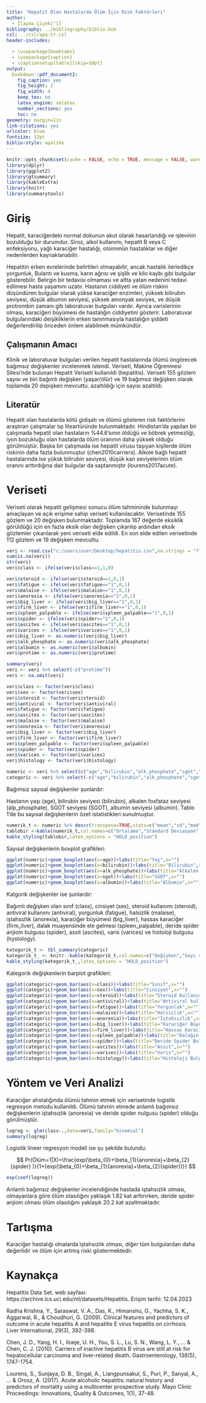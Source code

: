 ---
title: "Hepatit Olan Hastalarda Ölüm İçin Risk Faktörleri"
author: 
  - İlayda Çiçek[^1]
bibliography: ../bibliography/biblio.bib
csl: ../csl/apa-tr.csl
header-includes:

  - \usepackage{booktabs}
  - \usepackage{caption} 
  - \captionsetup[table]{skip=10pt}
output:
  bookdown::pdf_document2:
    fig_caption: yes
    fig_height: 3
    fig_width: 4
    keep_tex: no
    latex_engine: xelatex
    number_sections: yes
    toc: no
geometry: margin=1in
link-citations: yes
urlcolor: blue
fontsize: 12pt
biblio-style: apalike
---
```{r setup, include=FALSE}
knitr::opts_chunk$set(cache = FALSE, echo = TRUE, message = FALSE, warning = FALSE)
library(dplyr)
library(ggplot2)
library(gtsummary)
library(kableExtra)
library(knitr)
library(summarytools)
```

<!-- ======================================================================= -->
<!-- ============================== NOTLAR ================================= -->
<!-- ======================================================================= -->
[^1]: 21080201, [Github Repo](https://github.com/ilaydaacicek/final)

# Giriş

Hepatit, karaciğerdeki normal dokunun akut olarak hasarlandığı ve işlevinin bozulduğu bir durumdur. Siroz, alkol kullanımı, hepatit B veya C enfeksiyonu, yağlı karaciğer hastalığı, otoimmün hastalıklar ve diğer nedenlerden kaynaklanabilir.

Hepatitin erken evrelerinde belirtileri olmayabilir, ancak hastalık ilerledikçe yorgunluk, Bulantı ve kusma, karın ağrısı ve şişlik ve kilo kaybı gibi bulgular gösterebilir. Belirgin bir tedavisi olmaması ve altta yatan nedenini tedavi edilmesi hasta yaşamını uzatır.  Hastanın ciddiyeti ve ölüm riskini düşündüren bulgular olarak yükse karaciğer enzimleri, yüksek bilirubin seviyesi, düşük albumin seviyesi, yüksek amonyak seviyes, ve düşük protrombin zamanı gib laboratuvar bulguları vardır. Ayrıca varislerinin olması, karaciğeri büyümesi de hastalığın ciddiyetini gösterir.  Laboratuvar bulgularındaki deişikliklerin erken tanınmasıyla hastalığın şiddeti değerlendirilip önceden önlem alabilmek mümkündür.

## Çalışmanın Amacı

Klinik ve laboratuvar bulguları verilen hepatit hastalarında ölümü öngörecek bağımsız değişkenler incelenmek istendi.  Veriseti, Makine Öğrenmesi Sitesi'nde bulunan Hepatit Veriseti kullanıldı (hepatitis).  Veriseti 155 gözlem sayısı ve biri bağımlı değişken (yaşar/ölür) ve 19 bağımsız değişken olarak toplamda 20 depişken mevcuttu. azaltıldığı için sayısı azaltıldı.     

## Literatür 

Hepatit olan hastalarda kötü gidişatı ve ölümü gösteren risk faktörlerini araştıran çalışmalar tıp liteartüründe bulunmaktadır.  Hindistan'da yapılan bir çalışmada hepatit olan hastaların %44.6'sının öldüğü ve böbrek yetmezliği, iyon bozukluğu olan hastalarda ölüm oranının daha yüksek olduğu görülmüştür.  Başka bir çalışmada ise hepatit virusu taşıyan kişilerde ölüm riskinin daha fazla bulunmuştur (chen2010carriers).  Alkole bağlı hepatit hastalarında ise yüksk bilirubin seviyesi, düşük kan seviyelerinin ölüm oranını arttırdığına dair bulgular da saptanmıştır (lourens2017acute). 

# Veriseti

Veriseti olarak hepatit gelişmesi sonucu ölüm tahmininde bulunmayı amaçlayan ve açık erişime sahip veriseti kullanılacaktır.  Verisetinde 155 gözlem ve 20 değişken bulunmaktadır.  Toplamda 167 değerde eksiklik görüldüğü için en fazla eksik olan değişken çıkarılıp ardından eksik gözlemler çıkarılarak yeni veriseti elde edildi.  En son elde edilen verisetinde 112 gözlem ve 19 değişken mevcuttu.

```{r,echo=FALSE, results=FALSE}
veri <- read.csv("c:/users/user/Desktop/hepatitis.csv",na.strings = "?")
sum(is.na(veri))
str(veri)
veri$class <- ifelse(veri$class==1,1,0)

veri$steroid <- ifelse(veri$steroid==1,0,1)
veri$fatigue <- ifelse(veri$fatigue=="1",0,1)
veri$malaise <- ifelse(veri$malaise=="1",0,1)
veri$anorexia <- ifelse(veri$anorexia=="1",0,1)
veri$big_liver <- ifelse(veri$big_liver=="1",0,1)
veri$firm_liver <- ifelse(veri$firm_liver=="1",0,1)
veri$spleen_palpable <- ifelse(veri$spleen_palpable=="1",0,1)
veri$spider <- ifelse(veri$spider=="1",0,1)
veri$ascites <- ifelse(veri$ascites=="1",0,1)
veri$varices <- ifelse(veri$varices=="1",0,1)
veri$big_liver <- as.numeric(veri$big_liver)
veri$alk_phosphate <- as.numeric(veri$alk_phosphate)
veri$albumin <- as.numeric(veri$albumin)
veri$protime <- as.numeric(veri$protime)

summary(veri)
veri <- veri %>% select(-c("protime"))
veri <- na.omit(veri)

veri$class <- factor(veri$class)
veri$sex <- factor(veri$sex)
veri$steroid <- factor(veri$steroid)
veri$antiviral <- factor(veri$antiviral)
veri$fatigue <- factor(veri$fatigue)
veri$ascites <- factor(veri$ascites)
veri$malaise <- factor(veri$malaise)
veri$anorexia <- factor(veri$anorexia)
veri$big_liver <- factor(veri$big_liver)
veri$firm_liver <- factor(veri$firm_liver)
veri$spleen_palpable <- factor(veri$spleen_palpable)
veri$spider <- factor(veri$spider)
veri$varices <- factor(veri$varices)
veri$histology <- factor(veri$histology)
```

```{r,echo=FALSE,results=FALSE}
numeric <- veri %>% select(c("age","bilirubin","alk_phosphate","sgot","albumin"))
categoric <- veri %>% select(-c("age","bilirubin","alk_phosphate","sgot","albumin"))
```

Bağımsız sayısal değişkenler şunlardır:

Hastanın yaşı (age), bilirubin seviyesi (bilirubin), alkalen fosfataz seviyesi (alp_phosphate), SGOT seviyesi (SGOT), albumin seviyesi (albumin).  Tablo 1'de bu sayısal değişkenlerin özet istatistikleri sunulmuştur.

```{r,echo=FALSE,results=TRUE}
numerik_t <- numeric %>% descr(transpose=TRUE,stats=c("mean","sd","med","min","max"))
tablobir <-kable(numerik_t,col.names=c("Ortalama","Standard Deviasyon","Ortanca","Min","Maks"),caption="Sayısal Verilerin Özet İstatistikleri",escape=TRUE)
kable_styling(tablobir,latex_options = "HOLD_position")
```

Sayısal değişkenlerin boxplot grafikleri:

```{r,echo=FALSE,results=TRUE,fig.width=3,fig.height=3}
ggplot(numeric)+geom_boxplot(aes(x=age))+labs(title="Yaş",x="")
ggplot(numeric)+geom_boxplot(aes(x=bilirubin))+labs(title="Bilirubin",x="")
ggplot(numeric)+geom_boxplot(aes(x=alk_phosphate))+labs(title="Alkalen Fosfataz",x="")
ggplot(numeric)+geom_boxplot(aes(x=sgot))+labs(title="SGOT",x="")
ggplot(numeric)+geom_boxplot(aes(x=albumin))+labs(title="Albumin",x="")
```

Katgorik değişkenler ise şunlardır:

Bağımlı değişken olan sınıf (class), cinsiyet (sex), steroid kullanımı (steroid), antiviral kullanımı (antiviral), yorgunluk (fatigue), halsizlik (malaise), iştahsızlık (anorexia), karaciğer büyümesi (big_liver), hassas karaciğer (firm_liver), dalak muayensinde ele gelmesi (spleen_palpable), deride spider anjiom bulgusu (spider), assit (ascites), varis (varices) ve histoloji bulgusu (hystology).

```{r,echo=FALSE}
kategorik_t <- tbl_summary(categoric)
kategorik_t_ <- knitr::kable(kategorik_t,col.names=c("Değişken","Sayı ve Yüzde"),caption="Kategorik Verilerin Özet İstatistikleri")
kable_styling(kategorik_t_,latex_options = "HOLD_position")
```

Kategorik değişkenlerin barplot grafikleri:

```{r,echo=FALSE,results=TRUE,fig.width=3,fig.height=3}
ggplot(categoric)+geom_bar(aes(x=class))+labs(title="Sınıf",x="")
ggplot(categoric)+geom_bar(aes(x=sex))+labs(title="Cinsiyet",x="")
ggplot(categoric)+geom_bar(aes(x=steroid))+labs(title="Steroid Kullanımı",x="")
ggplot(categoric)+geom_bar(aes(x=antiviral))+labs(title="Antiviral kullanımı",x="")
ggplot(categoric)+geom_bar(aes(x=fatigue))+labs(title="Yorgunluk",x="")
ggplot(categoric)+geom_bar(aes(x=malaise))+labs(title="Halsizlik",x="")
ggplot(categoric)+geom_bar(aes(x=anorexia))+labs(title="İştahsızlık",x="")
ggplot(categoric)+geom_bar(aes(x=big_liver))+labs(title="Karaciğer Büyümesi",x="")
ggplot(categoric)+geom_bar(aes(x=firm_liver))+labs(title="Hassas Karaciğer",x="")
ggplot(categoric)+geom_bar(aes(x=spleen_palpable))+labs(title="Dalağın Ele Gelmesi",x="")
ggplot(categoric)+geom_bar(aes(x=spider))+labs(title="Deride Spider Bulgusu",x="")
ggplot(categoric)+geom_bar(aes(x=ascites))+labs(title="Assit",x="")
ggplot(categoric)+geom_bar(aes(x=varices))+labs(title="Varis",x="")
ggplot(categoric)+geom_bar(aes(x=histology))+labs(title="Histoloji Bulgusu",x="")
```

# Yöntem ve Veri Analizi

Karaciğer ahstalığında ölümü tahmin etmek için verisetinde logistik regresyon metodu kullanıldı. Ölümü tahmin etmede anlamlı bağımsız değişkenlerin iştahsızlık (anorexia) ve deride spider nulgusu (spider) olduğu görülmüştür.  

```{r,echo=FALSE,results=FALSE,warning=FALSE}
logreg <- glm(class~.,data=veri,family="binomial")
summary(logreg)
```

Logistik lineer regresyon modeli ise şu şekilde bulundu:

$$
Pr(Ölüm=1|X)=\frac{exp(\beta_{0}+\beta_{1}{anorexia}+\beta_{2}{spider}
)}{1+{exp(\beta_{0}+\beta_{1}{anorexia}+\beta_{2}{spider})}}
$$ 

```{r,ech=FALSE,results=FALSE}
exp(coef(logreg))
```

Anlamlı bağımsız değişkenler incelendiğinde hastada iştahsızlık olması, olmayanlara göre ölüm olasılığını yaklaşık 1.82 kat arttırırken, deride spider anjiom olması ölüm olasılığını yaklaşık 20.2 kat azaltmaktadır.

# Tartışma 

Karaciğer hastalığı olnalarda iştahsızlık olması, diğer tüm bulgulardan daha değerlidir ve ölüm için artmış riski göstermektedir.

\newpage
# Kaynakça {#references}

Hepatitis Data Set. web sayfası: https://archive.ics.uci.edu/ml/datasets/Hepatitis. Erişim tarihi: 12.04.2023

Radha Krishna, Y., Saraswat, V. A., Das, K., Himanshu, G., Yachha, S. K., Aggarwal, R., & Choudhuri, G. (2009). Clinical features and predictors of outcome in acute hepatitis A and hepatitis E virus hepatitis on cirrhosis. Liver International, 29(3), 392-398.

Chen, J. D., Yang, H. I., Iloeje, U. H., You, S. L., Lu, S. N., Wang, L. Y., ... & Chen, C. J. (2010). Carriers of inactive hepatitis B virus are still at risk for hepatocellular carcinoma and liver-related death. Gastroenterology, 138(5), 1747-1754.

Lourens, S., Sunjaya, D. B., Singal, A., Liangpunsakul, S., Puri, P., Sanyal, A., ... & Orosz, A. (2017). Acute alcoholic hepatitis: natural history and predictors of mortality using a multicenter prospective study. Mayo Clinic Proceedings: Innovations, Quality & Outcomes, 1(1), 37-48.

<div id="refs"></div>

